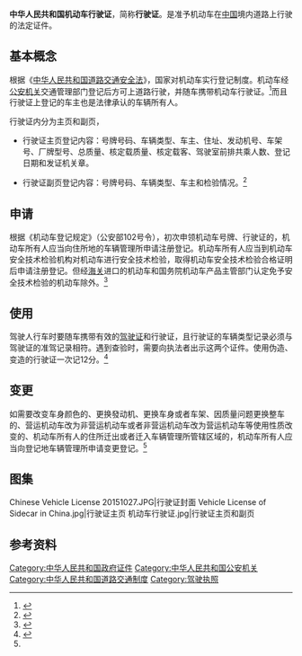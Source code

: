 {{not|中华人民共和国机动车驾驶证}}
'''中华人民共和国机动车行驶证'''，简称'''行驶证'''。是准予机动车在[[中华人民共和国|中国]]境内道路上行驶的法定证件。

==基本概念==
根据《[[中华人民共和国道路交通安全法|中华人民共和国道路交通安全法]]》，国家对机动车实行登记制度。机动车经[[公安机关|公安机关]]交通管理部门登记后方可上道路行驶，并随车携带机动车行驶证。<ref>{{cite web |url=http://www.npc.gov.cn/wxzl/gongbao/2003-10/31/content_5323305.htm |language=zh-hans |title=中华人民共和国道路交通安全法 |publisher=中国人大网 |date= |accessdate= |archive-date=2020-08-22 |archive-url=https://web.archive.org/web/20200822012400/http://www.npc.gov.cn/wxzl/gongbao/2003-10/31/content_5323305.htm |dead-url=no }}</ref>而且行驶证上登记的车主也是法律承认的车辆所有人。
 
行驶证内分为主页和副页，
*行驶证主页登记内容：号牌号码、车辆类型、车主、住址、发动机号、车架号、厂牌型号、总质量、核定载质量、核定载客、驾驶室前排共乘人数、登记日期和发证机关章。
 
*行驶证副页登记内容：号牌号码、车辆类型、车主和检验情况。<ref>{{cite web |url=http://www.people.com.cn/item/jdcdjbf/fj3.htm |language=zh-hans |title=中华人民共和国机动车行驶种类及登记内容 |publisher=人民网 |date= |accessdate= |archive-date=2020-08-22 |archive-url=https://web.archive.org/web/20200822012409/http://www.people.com.cn/item/jdcdjbf/fj3.htm |dead-url=no }}</ref>

==申请==
根据《机动车登记规定》（公安部102号令），初次申领机动车号牌、行驶证的，机动车所有人应当向住所地的车辆管理所申请注册登记。机动车所有人应当到机动车安全技术检验机构对机动车进行安全技术检验，取得机动车安全技术检验合格证明后申请注册登记。但经[[中华人民共和国海关|海关]]进口的机动车和国务院机动车产品主管部门认定免予安全技术检验的机动车除外。<ref name="#1">{{cite web |url=http://jjzd.fuzhou.gov.cn/jtfg/gfwj/cg/200903/t20090318_208830.htm |language=zh-hans |title=《机动车登记规定》（公安部令第102号） |publisher=福州市公安局交通警察支队 |date= |accessdate= |deadurl=yes |archiveurl=https://archive.is/20151024030856/http://jjzd.fuzhou.gov.cn/jtfg/gfwj/cg/200903/t20090318_208830.htm |archivedate=2015-10-24 }}</ref>

==使用==
驾驶人行车时要随车携带有效的[[中华人民共和国机动车驾驶证|驾驶证]]和行驶证，且行驶证的车辆类型记录必须与驾驶证的准驾记录相符。遇到查验时，需要向执法者出示这两个证件。使用伪造、变造的行驶证一次记12分。<ref>{{cite web |url=http://www.legaldaily.com.cn/Traffic_safety/content/2015-08/21/content_6232492.htm?node=71793 |language=zh-hans |title=使用伪造机动车行驶证 货车司机被处15日拘留 |publisher=法制网 |date=2015-08-21 |accessdate= |archive-date=2016-03-07 |archive-url=https://web.archive.org/web/20160307010857/http://www.legaldaily.com.cn/Traffic_safety/content/2015-08/21/content_6232492.htm?node=71793 |dead-url=no }}</ref>

==变更==
如需要改变车身颜色的、更换發动机、更换车身或者车架、因质量问题更换整车的、营运机动车改为非营运机动车或者非营运机动车改为营运机动车等使用性质改变的、机动车所有人的住所迁出或者迁入车辆管理所管辖区域的，机动车所有人应当向登记地车辆管理所申请变更登记。<ref name="#1"/>
==图集==
<gallery>
Chinese Vehicle License 20151027.JPG|行驶证封面
Vehicle License of Sidecar in China.jpg|行驶证主页
机动车行驶证.jpg|行驶证主页和副页
</gallery>
==参考资料==
{{Reflist|2}}

[[Category:中华人民共和国政府证件|Category:中华人民共和国政府证件]]
[[Category:中华人民共和国公安机关|Category:中华人民共和国公安机关]]
[[Category:中华人民共和国道路交通制度|Category:中华人民共和国道路交通制度]]
[[Category:驾驶执照|Category:驾驶执照]]